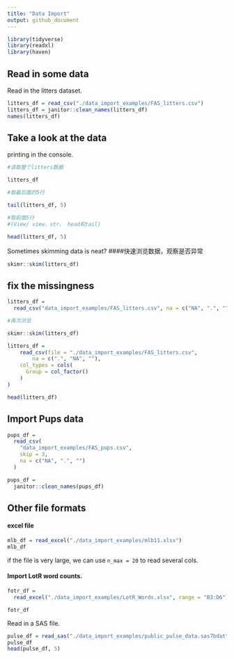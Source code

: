 ```yaml
---
title: "Data Import"
output: github_document
---
```


```r
library(tidyverse)
library(readxl)
library(haven)
```

## Read in some data 

Read in the litters dataset.

```r
litters_df = read_csv("./data_import_examples/FAS_litters.csv")
litters_df = janitor::clean_names(litters_df)
names(litters_df)
```

 
## Take a look at the data

printing in the console.

```r
#读取整个litters数据

litters_df
```

```r
#取最后面的5行

tail(litters_df, 5)
```

```r
#取前面5行
#(View/ view、str、 head和tail)

head(litters_df, 5)
```

Sometimes skimming data is neat?
####快速浏览数据，观察是否异常
```r
skimr::skim(litters_df)
```

## fix the missingness
```r
litters_df = 
  read_csv("data_import_examples/FAS_litters.csv", na = c("NA", ".", ""))
```

```r
#再次浏览

skimr::skim(litters_df)
```


```r
litters_df = 
    read_csv(file = "./data_import_examples/FAS_litters.csv",
        na = c(".", "NA", ""),
    col_types = cols(
      Group = col_factor()
    )
)

head(litters_df)
```

## Import Pups data

```r
pups_df = 
  read_csv(
    "data_import_examples/FAS_pups.csv",
    skip = 3,
    na = c("NA", ".", "")
  )

pups_df = 
  janitor::clean_names(pups_df)
```

## Other file formats

#### excel file 
```r
mlb_df = read_excel("./data_import_examples/mlb11.xlsx")
mlb_df
```

if the file is very large, we can use `n_max = 20` to read several cols.


#### Import LotR word counts.

```r
fotr_df =
  read_excel("./data_import_examples/LotR_Words.xlsx", range = "B3:D6")

fotr_df
```

Read in a SAS file.

```r
pulse_df = read_sas("./data_import_examples/public_pulse_data.sas7bdat")
pulse_df
head(pulse_df, 5)
```

